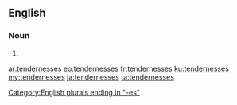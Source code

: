 ==English==

===Noun===
{{head|en|noun plural form}}

# {{plural of|tenderness|lang=en}}

[[Category:English plurals ending in "-es"]]

[[ar:tendernesses]]
[[eo:tendernesses]]
[[fr:tendernesses]]
[[ku:tendernesses]]
[[my:tendernesses]]
[[ja:tendernesses]]
[[ta:tendernesses]]